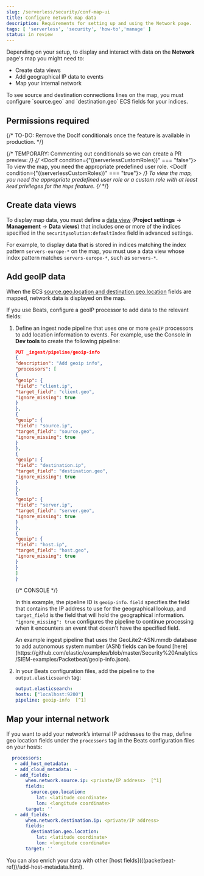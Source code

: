 ```yaml
---
slug: /serverless/security/conf-map-ui
title: Configure network map data
description: Requirements for setting up and using the Network page. 
tags: [ 'serverless', 'security', 'how-to','manage' ]
status: in review
---
```


<DocBadge template="technical preview" />
<div id="conf-map-ui"></div>

Depending on your setup, to display and interact with data on the
**Network** page's map you might need to:

* <DocLink slug="/serverless/security/conf-map-ui" section="create-((kib))-data-views">Create data views</DocLink>
* <DocLink slug="/serverless/security/conf-map-ui" section="add-geoip-data">Add geographical IP data to events</DocLink>
* <DocLink slug="/serverless/security/conf-map-ui" section="map-your-internal-network">Map your internal network</DocLink>

<DocCallOut title="Note">
To see source and destination connections lines on the map, you must
configure `source.geo` and `destination.geo` ECS fields for your indices.
</DocCallOut>

<div id="prereq-perms"></div>

## Permissions required
{/* TO-DO: Remove the DocIf conditionals once the feature is available in production. */}

{/* TEMPORARY: Commenting out conditionals so we can create a PR preview: */}
{/* <DocIf condition={"((serverlessCustomRoles))" === "false"}>
To view the map, you need the appropriate <DocLink slug="/serverless/general/assign-user-roles">predefined user role</DocLink>.
</DocIf>
<DocIf condition={"((serverlessCustomRoles))" === "true"}> */}
To view the map, you need the appropriate <DocLink slug="/serverless/general/assign-user-roles">predefined user role</DocLink> or a <DocLink slug="/serverless/custom-roles">custom role</DocLink> with at least `Read` privileges for the `Maps` feature.
{/* </DocIf> */}

<div id="kibana-index-pattern"></div>

## Create data views

To display map data, you must define a 
[data view](((kibana-ref))/data-views.html) (**Project settings** → **Management** → **Data views**) that includes one or more of the indices specified in the `securitysolution:defaultIndex` field in advanced settings.

For example, to display data that is stored in indices matching the index pattern `servers-europe-*` on the map, you must use a data view whose index pattern matches `servers-europe-*`, such as `servers-*`.

<div id="geoip-data"></div>

## Add geoIP data

When the ECS [source.geo.location and
destination.geo.location](((ecs-ref))/ecs-geo.html) fields are mapped, network data is displayed on
the map.

If you use Beats, configure a geoIP processor to add data to the relevant
fields:

<div id="geo-pipeleine"></div>

1. Define an ingest node pipeline that uses one or more `geoIP` processors to add
    location information to events. For example, use the Console in **Dev tools** to create
    the following pipeline:

    ```json
    PUT _ingest/pipeline/geoip-info
    {
    "description": "Add geoip info",
    "processors": [
    {
    "geoip": {
    "field": "client.ip",
    "target_field": "client.geo",
    "ignore_missing": true
    }
    },
    {
    "geoip": {
    "field": "source.ip",
    "target_field": "source.geo",
    "ignore_missing": true
    }
    },
    {
    "geoip": {
    "field": "destination.ip",
    "target_field": "destination.geo",
    "ignore_missing": true
    }
    },
    {
    "geoip": {
    "field": "server.ip",
    "target_field": "server.geo",
    "ignore_missing": true
    }
    },
    {
    "geoip": {
    "field": "host.ip",
    "target_field": "host.geo",
    "ignore_missing": true
    }
    }
    ]
    }
    ```
    {/* CONSOLE */}

    In this example, the pipeline ID is `geoip-info`. `field` specifies the field
    that contains the IP address to use for the geographical lookup, and
    `target_field` is the field that will hold the geographical information.
    `"ignore_missing": true` configures the pipeline to continue processing when
    it encounters an event that doesn't have the specified field.

    <DocCallOut title="Tip">
    An example ingest pipeline that uses the GeoLite2-ASN.mmdb database to add
    autonomous system number (ASN) fields can be found [here](https://github.com/elastic/examples/blob/master/Security%20Analytics/SIEM-examples/Packetbeat/geoip-info.json).
    </DocCallOut>

1. In your Beats configuration files, add the pipeline to the `output.elasticsearch` tag:

    ```yml
    output.elasticsearch:
    hosts: ["localhost:9200"]
    pipeline: geoip-info  [^1]
    ```
    [^1]: The value of this field must be the same as the ingest pipeline name in
    <DocLink slug="/serverless/security/conf-map-ui" section="geo-pipeleine">step 1</DocLink> (`geoip-info` in this example).

<div id="private-network"></div>

## Map your internal network

If you want to add your network’s internal IP addresses to the map, define geo
location fields under the `processors` tag in the Beats configuration files
on your hosts:

```yml
  processors:
   - add_host_metadata:
   - add_cloud_metadata: ~
   - add_fields:
       when.network.source.ip: <private/IP address>  [^1]
       fields:
         source.geo.location:
           lat: <latitude coordinate>
           lon: <longitude coordinate>
       target: ''
   - add_fields:
       when.network.destination.ip: <private/IP address>
       fields:
         destination.geo.location:
           lat: <latitude coordinate>
           lon: <longitude coordinate>
       target: ''
```
[^1]: For the IP address, you can use either `private` or CIDR notation.

<DocCallOut title="Tip">
You can also enrich your data with other
[host fields](((packetbeat-ref))/add-host-metadata.html).
</DocCallOut>


